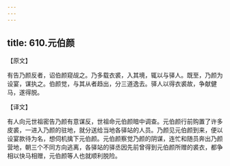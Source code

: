 ```yaml
---
---
---
```

title: 610.元伯颜
---



【原文】

有告乃颜反者，诏伯颜窥觇之。乃多载衣裘，入其境，辄以与驿人。既至，乃颜为设宴，谋执之。伯颜觉，与其从者趋出，分三道逸去。驿人以得衣裘故，争献健马，遂得脱。

【译文】

有人向元世祖密告乃颜有意谋反，世祖命元伯颜暗中调查。元伯颜行前购置了许多皮裘，一进入乃颜的驻地，就分送给当地各驿站的人员。乃颜见元伯颜到来，便以设宴款待为名，想伺机擒下元伯颜。元伯颜察觉乃颜的阴谋，连忙和随员奔出乃颜营地，朝三个不同方向逃离，各驿站的驿丞因先前曾得到元伯颜所赠的裘衣，都争相以快马相赠，元伯颜等人也就顺利脱险。